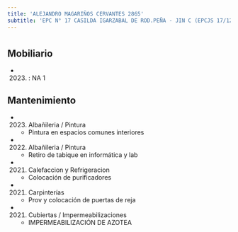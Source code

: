 ```yaml
---
title: 'ALEJANDRO MAGARIÑOS CERVANTES 2865'
subtitle: 'EPC N° 17 CASILDA IGARZABAL DE ROD.PEÑA - JIN C (EPCJS 17/12°) - CECIE N° 23'
---
```


#


## Mobiliario

*  (2023) : NA 1 





## Mantenimiento

*  (2023) Albañileria / Pintura 
    + Pintura en espacios comunes interiores

*  (2022) Albañileria / Pintura 
    + Retiro de tabique en informática y lab

*  (2021) Calefaccion y Refrigeracion 
    + Colocación de purificadores

*  (2021) Carpinterías 
    + Prov y colocación de puertas de reja

*  (2021) Cubiertas / Impermeabilizaciones 
    + IMPERMEABILIZACIÓN DE AZOTEA



